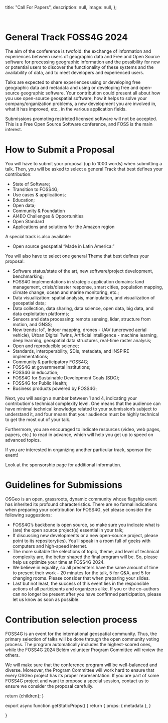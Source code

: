 
  title: "Call For Papers",
  description: null,
  image: null,
};

<br />

# General Track FOSS4G 2024

The aim of the conference is twofold: the exchange of information and experiences between users of geographic data and Free and Open Source software for processing geographic information and the possibility for new or potential users to discover the functionality of these systems and the availability of data, and to meet developers and experienced users.

Talks are expected to share experiences using or developing free geographic data and metadata and using or developing free and open-source geographic software. Your contribution could present all about how you use open-source geospatial software, how it helps to solve your company/organization problems, a new development you are involved in, what it has improved, etc., in the various application fields.

Submissions promoting restricted licensed software will not be accepted. This is a Free Open Source Software conference, and FOSS is the main interest.

# How to Submit a Proposal

You will have to submit your proposal (up to 1000 words) when submitting a talk. Then, you will be asked to select a general Track that best defines your contribution:

-   State of Software;
-   Transition to FOSS4G;
-   Use cases & applications;
-   Education;
-   Open data;
-   Community & Foundation
-   AI4EO Challenges & Opportunities
-   Open Standard
-   Applications and solutions for the Amazon region

A special track is also available:

-   Open source geospatial “Made in Latin America.”

You will also have to select one general Theme that best defines your proposal:

-   Software status/state of the art, new software/project development, benchmarking;
-   FOSS4G implementations in strategic application domains: land management, crisis/disaster response, smart cities, population mapping, climate change, ocean and marine monitoring, etc.;
-   Data visualization: spatial analysis, manipulation, and visualization of geospatial data;
-   Data collection, data sharing, data science, open data, big data, and data exploitation platforms;
-   Sensors and data processing: remote sensing, lidar, structure from motion, and GNSS;
-   New trends: IoT, Indoor mapping, drones - UAV (uncrewed aerial vehicle), Urban Digital Twins, Artificial intelligence - machine learning, deep learning, geospatial data structures, real-time raster analysis;
-   Open and reproducible science;
-   Standards, interoperability, SDIs, metadata, and INSPIRE implementations;
-   Community & participatory FOSS4G;
-   FOSS4G at governmental institutions;
-   FOSS4G in education;
-   FOSS4G for Sustainable Development Goals (SDG);
-   FOSS4G for Public Health;
-   Business products powered by FOSS4G;


Next, you will assign a number between 1 and 4, indicating your contribution's technical complexity level. One means that the audience can have minimal technical knowledge related to your submission’s subject to understand it, and four means that your audience must be highly technical to get the most out of your talk.

Furthermore, you are encouraged to indicate resources (video, web pages, papers, etc.) to read in advance, which will help you get up to speed on advanced topics.

If you are interested in organizing another particular track, sponsor the event!

Look at the sponsorship page for additional information.

# Guidelines for Submissions

OSGeo is an open, grassroots, dynamic community whose flagship event has inherited its profound characteristics. There are no formal indications when preparing your contribution for FOSS4G, yet please consider the following suggestions:

-   FOSS4G’s backbone is open source, so make sure you indicate what is (are) the open source project(s) essential in your talk;
-   If discussing new developments or a new open-source project, please point to its repository(ies). You’ll speak in a room full of geeks with computers and high-speed internet.
-   The more suitable the selections of topic, theme, and level of technical complexity are, the better shaped the final program will be. So, please help us optimize your time at FOSS4G 2024.
-   We believe in equality, so all presenters have the same amount of time to present their work – 20 minutes for the talk, 5 for Q&A, and 5 for changing rooms. Please consider that when preparing your slides.
-   Last but not least, the success of this event lies in the responsible actions of all participants and organizers alike. If you or the co-authors can no longer be present after you have confirmed participation, please let us know as soon as possible.


# Contribution selection process

FOSS4G is an event for the international geospatial community. Thus, the primary selection of talks will be done through the open community voting process. The program automatically includes the highest-scored ones, while the FOSS4G 2024 Belém volunteer Program Committee will review the others.

We will make sure that the conference program will be well-balanced and diverse. Moreover, the Program Committee will work hard to ensure that every OSGeo project has its proper representation. If you are part of some FOSS4G project and want to propose a special session, contact us to ensure we consider the proposal carefully.

  return <MdxLayout metadata={metadata}>{children}</MdxLayout>;
}

export async function getStaticProps() {
  return {
    props: {
      metadata
    },
  }

}
